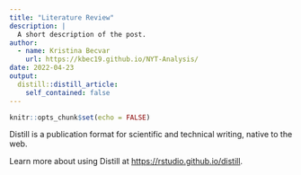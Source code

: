```yaml
---
title: "Literature Review"
description: |
  A short description of the post.
author:
  - name: Kristina Becvar
    url: https://kbec19.github.io/NYT-Analysis/
date: 2022-04-23
output:
  distill::distill_article:
    self_contained: false
---
```



```r
knitr::opts_chunk$set(echo = FALSE)
```

Distill is a publication format for scientific and technical writing, native to the web.

Learn more about using Distill at <https://rstudio.github.io/distill>.


